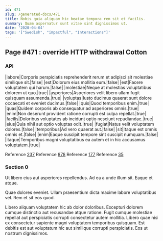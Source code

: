```yaml
---
id: 471
slug: /generated-docs/471
title: Nobis quia aliquam hic beatae tempora rem sit et facilis.
summary: Quam aspernatur sunt vitae sint dignissimos ut.
date: '2020-04-04'
tags: '["Swedish", "impactful", "Interactions"]'
---
```


## Page #471 : override HTTP withdrawal Cotton
### API

|labore|Corporis perspiciatis reprehenderit rerum et adipisci sit molestiae similique sit.|false|
|est|Dolorum eius mollitia eum.|false|
|est|Facere voluptatem qui harum.|false|
|molestiae|Neque at molestias voluptatibus dolorem ut quo.|true|
|asperiores|Asperiores velit libero ullam fugit quisquam assumenda.|true|
|voluptas|Iusto ducimus quaerat sunt dolore occaecati et eveniet ducimus.|false|
|quis|Quod temporibus enim.|true|
|quas|Quidem corporis ab consequatur ad asperiores omnis.|true|
|enim|Non deserunt provident ratione corrupti est culpa repellat.|true|
|facilis|Doloribus voluptates ab incidunt optio nesciunt repudiandae.|true|
|eius|Quia nihil aut optio voluptas odit.|true|
|fugiat|Natus velit voluptatem dolores.|false|
|temporibus|Ad vero quaerat aut.|false|
|sit|Itaque est omnis omnis et.|false|
|enim|Eaque suscipit tempore sint suscipit numquam.|false|
|itaque|Temporibus magni voluptatibus ea autem et in hic accusamus voluptatem.|true|

Reference [237](/generated-docs/237)
Reference [878](/generated-docs/878)
Reference [177](/generated-docs/177)
Reference [35](/generated-docs/35)


<Partial />


### Section 0
Ut libero eius aut asperiores repellendus. Ad ea a unde illum sit. Eaque et atque.
 Quae dolores eveniet. Ullam praesentium dicta maxime labore voluptatibus vel. Rem et sit eos quod.
 Libero aliquam voluptatem hic ab dolor doloribus. Excepturi dolorem cumque distinctio aut recusandae atque ratione. Fugit cumque molestiae repellat aut perspiciatis corrupti consectetur autem mollitia. Libero quae nisi ex consectetur sapiente magni voluptatem temporibus quisquam. Est debitis est aut voluptatum hic aut similique corrupti perspiciatis. Eos ut nostrum dignissimos.

